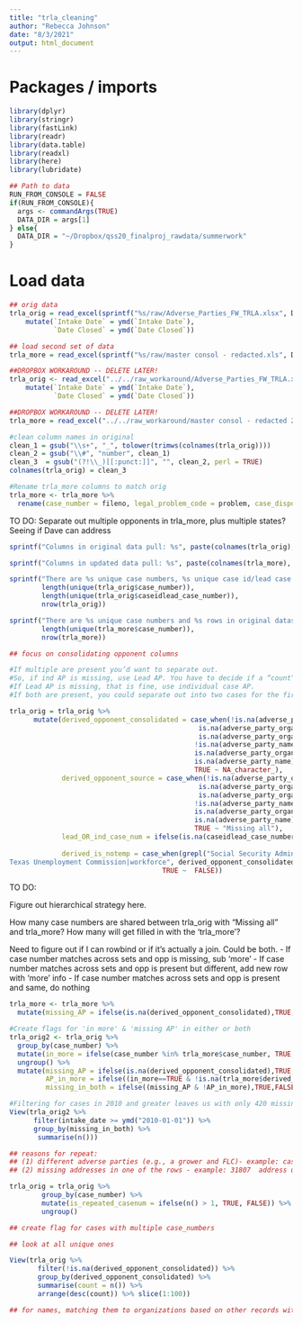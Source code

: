 ```yaml
---
title: "trla_cleaning"
author: "Rebecca Johnson"
date: "8/3/2021"
output: html_document
---
```



# Packages / imports

```r
library(dplyr)
library(stringr)
library(fastLink)
library(readr)
library(data.table)
library(readxl)
library(here)
library(lubridate)

## Path to data
RUN_FROM_CONSOLE = FALSE
if(RUN_FROM_CONSOLE){
  args <- commandArgs(TRUE)
  DATA_DIR = args[1]
} else{
  DATA_DIR = "~/Dropbox/qss20_finalproj_rawdata/summerwork"
}
```

# Load data

```r
## orig data 
trla_orig = read_excel(sprintf("%s/raw/Adverse_Parties_FW_TRLA.xlsx", DATA_DIR)) %>%
    mutate(`Intake Date` = ymd(`Intake Date`),
           `Date Closed` = ymd(`Date Closed`))

## load second set of data
trla_more = read_excel(sprintf("%s/raw/master consol - redacted.xls", DATA_DIR))

```

```r

##DROPBOX WORKAROUND -- DELETE LATER!
trla_orig <- read_excel("../../raw_workaround/Adverse_Parties_FW_TRLA.xlsx") %>%
    mutate(`Intake Date` = ymd(`Intake Date`),
           `Date Closed` = ymd(`Date Closed`))

##DROPBOX WORKAROUND -- DELETE LATER!
trla_more = read_excel("../../raw_workaround/master consol - redacted 2.xls")

#clean column names in original
clean_1 = gsub("\\s+", "_", tolower(trimws(colnames(trla_orig))))
clean_2 = gsub("\\#", "number", clean_1)
clean_3  = gsub("(?!\\_)[[:punct:]]", "", clean_2, perl = TRUE)
colnames(trla_orig) = clean_3

#Rename trla_more columns to match orig
trla_more <- trla_more %>%
  rename(case_number = fileno, legal_problem_code = problem, case_disposition = appsts, intake_date = date_intrv, derived_opponent_consolidated = opponent, date_closed = date_close)

```

TO DO:
Separate out multiple opponents in trla_more, plus multiple states?
Seeing if Dave can address

```r
sprintf("Columns in original data pull: %s", paste(colnames(trla_orig), collapse = ";")) 

sprintf("Columns in updated data pull: %s", paste(colnames(trla_more), collapse = ";")) 

sprintf("There are %s unique case numbers, %s unique case id/lead case ids, and %s rows in original dataset",
        length(unique(trla_orig$case_number)),
        length(unique(trla_orig$caseidlead_case_number)),
        nrow(trla_orig))

sprintf("There are %s unique case numbers and %s rows in original dataset",
        length(unique(trla_more$case_number)),
        nrow(trla_more))

```

```r
## focus on consolidating opponent columns

#If multiple are present you’d want to separate out.
#So, if ind AP is missing, use Lead AP. You have to decide if a “count” is tied to an individual client or to a group case.
#If Lead AP is missing, that is fine, use individual case AP.
#If both are present, you could separate out into two cases for the first occurrence? Or for each depending on how you’ve decided to count.

trla_orig = trla_orig %>%
      mutate(derived_opponent_consolidated = case_when(!is.na(adverse_party_organization) ~ adverse_party_organization,
                                               is.na(adverse_party_organization) & !is.na(lead_case_ap_organization) ~ lead_case_ap_organization,
                                               is.na(adverse_party_organization) & is.na(lead_case_ap_organization) &
                                              !is.na(adverse_party_name) ~ adverse_party_name,
                                              is.na(adverse_party_organization) & is.na(lead_case_ap_organization) &
                                              is.na(adverse_party_name) & !is.na(lead_case_ap_name) ~ lead_case_ap_name,
                                              TRUE ~ NA_character_),
             derived_opponent_source = case_when(!is.na(adverse_party_organization) ~ "AP org",
                                               is.na(adverse_party_organization) & !is.na(lead_case_ap_organization) ~ "Lead AP org",
                                               is.na(adverse_party_organization) & is.na(lead_case_ap_organization) &
                                              !is.na(adverse_party_name) ~ "AP name",
                                              is.na(adverse_party_organization) & is.na(lead_case_ap_organization) &
                                              is.na(adverse_party_name) & !is.na(lead_case_ap_name) ~ "Lead AP name",
                                              TRUE ~ "Missing all"),
             lead_OR_ind_case_num = ifelse(is.na(caseidlead_case_number), case_number, caseidlead_case_number),
             
             derived_is_notemp = case_when(grepl("Social Security Administration|Department of Labor|Workforce|Department|Dept|U.S. Immigration and Customs Enforcement|United States Customs and Border Protection|United States Environmental Protection Agency|United States Immigration and Naturalization Service|United States of America|Texas Attorney General|Texas Employment Commission|US Citizenship And Immigration Services|	
Texas Unemployment Commission|workforce", derived_opponent_consolidated) ~ TRUE,
                                      TRUE ~  FALSE)) 
```

TO DO:

Figure out hierarchical strategy here.

How many case numbers are shared between trla_orig with "Missing all" and trla_more?
How many will get filled in with the 'trla_more'?

Need to figure out if I can rowbind or if it's actually a join. Could be both.
- If case number matches across sets and opp is missing, sub 'more'
- If case number matches across sets and opp is present but different, add new row with 'more' info
- If case number matches across sets and opp is present and same, do nothing


```r

trla_more <- trla_more %>%
  mutate(missing_AP = ifelse(is.na(derived_opponent_consolidated),TRUE,FALSE))

#Create flags for 'in more' & 'missing AP' in either or both
trla_orig2 <- trla_orig %>%
  group_by(case_number) %>%
  mutate(in_more = ifelse(case_number %in% trla_more$case_number, TRUE, FALSE)) %>%
  ungroup() %>%
  mutate(missing_AP = ifelse(is.na(derived_opponent_consolidated),TRUE,FALSE),
         AP_in_more = ifelse((in_more==TRUE & !is.na(trla_more$derived_opponent_consolidated)), TRUE, FALSE),
         missing_in_both = ifelse((missing_AP & !AP_in_more),TRUE,FALSE))

#Filtering for cases in 2010 and greater leaves us with only 420 missing an adverse party in both datasets
View(trla_orig2 %>%
      filter(intake_date >= ymd("2010-01-01")) %>%
      group_by(missing_in_both) %>%
       summarise(n()))


```


```r

## reasons for repeat:
## (1) different adverse parties (e.g., a grower and FLC)- example: case 01-105990 - address later when merging to jobs
## (2) missing addresses in one of the rows - example: 31807  address using group_by pre jobs merge (after cleaning adverse party field)

trla_orig = trla_orig %>%
        group_by(case_number) %>%
        mutate(is_repeated_casenum = ifelse(n() > 1, TRUE, FALSE)) %>%
        ungroup() 

```

```r
## create flag for cases with multiple case_numbers


```

```r
## look at all unique ones

View(trla_orig %>% 
       filter(!is.na(derived_opponent_consolidated)) %>% 
       group_by(derived_opponent_consolidated) %>% 
       summarise(count = n()) %>%
       arrange(desc(count)) %>% slice(1:100))

## for names, matching them to organizations based on other records with name
```